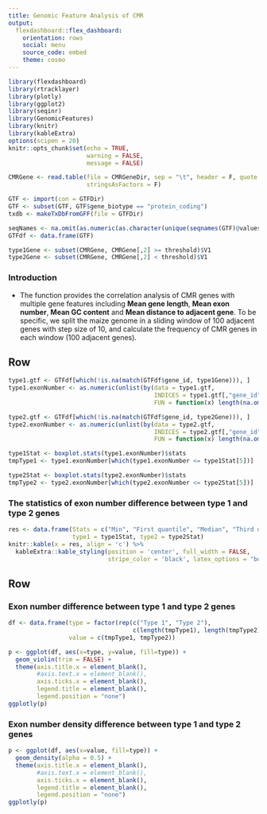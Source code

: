 ```yaml
---
title: Genomic Feature Analysis of CMR
output: 
  flexdashboard::flex_dashboard:
    orientation: rows
    social: menu
    source_code: embed
    theme: cosmo
---
```


```r
library(flexdashboard)
library(rtracklayer)
library(plotly)
library(ggplot2)
library(seqinr)
library(GenomicFeatures)
library(knitr)
library(kableExtra)
options(scipen = 20)
knitr::opts_chunk$set(echo = TRUE,
                      warning = FALSE,
                      message = FALSE)
```


```r
CMRGene <- read.table(file = CMRGeneDir, sep = "\t", header = F, quote = '',
                      stringsAsFactors = F)

GTF <- import(con = GTFDir)
GTF <- subset(GTF, GTF$gene_biotype == "protein_coding")
txdb <- makeTxDbFromGFF(file = GTFDir)

seqNames <- na.omit(as.numeric(as.character(unique(seqnames(GTF)@values))))
GTFdf <- data.frame(GTF)

type1Gene <- subset(CMRGene, CMRGene[,2] >= threshold)$V1
type2Gene <- subset(CMRGene, CMRGene[,2] < threshold)$V1
```


### Introduction
- The function provides the correlation analysis of CMR genes with multiple gene features including **Mean gene length**, **Mean exon number**, **Mean GC content** and **Mean distance to adjacent gene**. To be specific, we split the maize genome in a sliding window of 100 adjacent genes with step size of 10, and calculate the frequency of CMR genes in each window (100 adjacent genes).


Row {data-width=100}
---------------------------------------------------------------

```r
type1.gtf <- GTFdf[which(!is.na(match(GTFdf$gene_id, type1Gene))), ]
type1.exonNumber <- as.numeric(unlist(by(data = type1.gtf,
                                         INDICES = type1.gtf[,"gene_id"],
                                         FUN = function(x) length(na.omit(unique(x[,"exon_number"]))))))

type2.gtf <- GTFdf[which(!is.na(match(GTFdf$gene_id, type2Gene))), ]
type2.exonNumber <- as.numeric(unlist(by(data = type2.gtf,
                                         INDICES = type2.gtf[,"gene_id"],
                                         FUN = function(x) length(na.omit(unique(x[,"exon_number"]))))))

type1Stat <- boxplot.stats(type1.exonNumber)$stats
tmpType1 <- type1.exonNumber[which(type1.exonNumber <= type1Stat[5])]

type2Stat <- boxplot.stats(type2.exonNumber)$stats
tmpType2 <- type2.exonNumber[which(type2.exonNumber <= type2Stat[5])]
```


### The statistics of exon number difference between type 1 and type 2 genes
```r
res <- data.frame(Stats = c("Min", "First quantile", "Median", "Third quantile", "Max"),
                  type1 = type1Stat, type2 = type2Stat)
knitr::kable(x = res, align = 'c') %>%  
  kableExtra::kable_styling(position = 'center', full_width = FALSE, 
                            stripe_color = 'black', latex_options = "bordered")
```


Row {data-width=100}
---------------------------------------------------------------

### Exon number difference between type 1 and type 2 genes
```r

df <- data.frame(type = factor(rep(c("Type 1", "Type 2"),
                                   c(length(tmpType1), length(tmpType2)))),
                 value = c(tmpType1, tmpType2))

p <- ggplot(df, aes(x=type, y=value, fill=type)) + 
  geom_violin(trim = FALSE) +
  theme(axis.title.x = element_blank(),
        #axis.text.x = element_blank(),
        axis.ticks.x = element_blank(),
        legend.title = element_blank(),
        legend.position = "none")
ggplotly(p)
```


### Exon number density difference between type 1 and type 2 genes
```r
p <- ggplot(df, aes(x=value, fill=type)) + 
  geom_density(alpha = 0.5) +
  theme(axis.title.x = element_blank(),
        #axis.text.x = element_blank(),
        axis.ticks.x = element_blank(),
        legend.title = element_blank(),
        legend.position = "none")
ggplotly(p)
```
